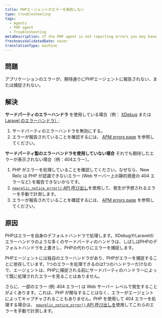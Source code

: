 ```yaml
---
title: PHPエージェントがエラーを報告しない
type: troubleshooting
tags:
  - Agents
  - PHP agent
  - Troubleshooting
metaDescription: If the PHP agent is not reporting errors you may have to disable third party error handler or manually instrument the error using the agent API
freshnessValidatedDate: never
translationType: machine
---
```


## 問題

アプリケーションのエラーが、期待通りにPHPエージェントに報告されない、または捕捉されない。

## 解決

**サードパーティのエラーハンドラ** を使用している場合（例： [XDebug](https://xdebug.org/) または [Laravel のエラーハンドラ）](https://laravel.com/docs/5.2/errors):

1. サードパーティのエラーハンドラを無効にする。
2. エラーが報告されていることを確認するには、 [APM errors page](/docs/apm/applications-menu/events/view-apm-error-analytics) を参照してください。

**サードパーティ製のエラーハンドラを使用していない場合** それでも期待したエラーが表示されない場合（例：404エラー）。

1. PHP がエラーを処理していることを確認してください。なぜなら、New Relic は PHP が認識できないエラー (Web サーバー上の静的資産の 404 エラーなど) を報告できないからです。
2. [`newrelic_notice_error()` API 呼び出し](/docs/agents/php-agent/php-agent-api/newrelic_notice_error)を使用して、発生が予想されるエラーを手動で計測します。
3. エラーが報告されていることを確認するには、 [APM errors page](/docs/apm/applications-menu/events/view-apm-error-analytics) を参照してください。

## 原因

PHPはエラーを自身のデフォルトハンドラで処理します。XDebugやLaravelのエラーハンドラのような多くのサードパーティのハンドラは、しばしばPHPのデフォルトハンドラを上書きし、PHPの代わりにエラーを捕捉します。

PHPエージェントには独自のエラーハンドラがあり、PHPがエラーを捕捉することに依存しています。1つのエラーを処理できるのは1つのハンドラーだけなので、エージェントは、PHPに捕捉される前にサードパーティのハンドラーによって既に処理されたエラーを見ることはありません。

さらに、一部のエラー (例: 404 エラー) は Web サーバー レベルで発生することがよくあります。これは、PHP が関与することはなく、エラーがエージェントによってキャプチャされることもありません。PHP を使用して 404 エラーを処理する場合は、 [`newrelic_notice_error()` API 呼び出しを](/docs/agents/php-agent/php-agent-api/newrelic_notice_error)使用してこれらのエラーを手動で計測します。